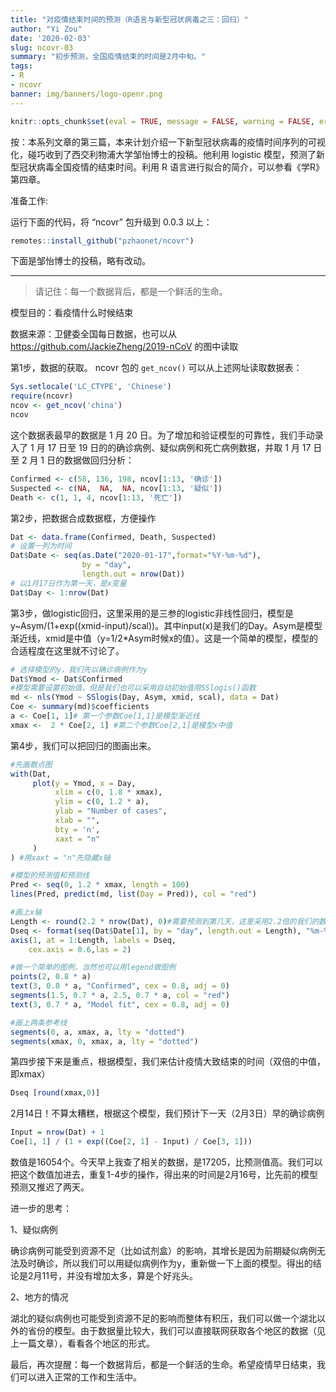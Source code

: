 ```yaml
---
title: "对疫情结束时间的预测（R语言与新型冠状病毒之三：回归）"
author: "Yi Zou"
date: '2020-02-03'
slug: ncovr-03
summary: "初步预测，全国疫情结束的时间是2月中旬。"
tags:
- R
- ncovr
banner: img/banners/logo-openr.png
---
```



```r
knitr::opts_chunk$set(eval = TRUE, message = FALSE, warning = FALSE, error = FALSE)
```

按：本系列文章的第三篇，本来计划介绍一下新型冠状病毒的疫情时间序列的可视化，碰巧收到了西交利物浦大学邹怡博士的投稿。他利用 logistic 模型，预测了新型冠状病毒全国疫情的结束时间。利用 R 语言进行拟合的简介，可以参看《学R》第四章。

准备工作:

运行下面的代码，将 "ncovr" 包升级到 0.0.3 以上：

```r
remotes::install_github("pzhaonet/ncovr")
```

下面是邹怡博士的投稿，略有改动。

---

> 请记住：每一个数据背后，都是一个鲜活的生命。

模型目的：看疫情什么时候结束

数据来源：卫健委全国每日数据，也可以从 <https://github.com/JackieZheng/2019-nCoV> 的图中读取

第1步，数据的获取。 ncovr 包的 `get_ncov()` 可以从上述网址读取数据表：

```r
Sys.setlocale('LC_CTYPE', 'Chinese')
require(ncovr)
ncov <- get_ncov('china')
ncov
```

这个数据表最早的数据是 1 月 20 日。为了增加和验证模型的可靠性，我们手动录入了 1 月 17 日至 19 日的的确诊病例、疑似病例和死亡病例数据，并取 1 月 17 日至 2 月 1 日的数据做回归分析：

```r
Confirmed <- c(58, 136, 198, ncov[1:13, '确诊'])
Suspected <- c(NA,  NA,  NA, ncov[1:13, '疑似'])
Death <- c(1, 1, 4, ncov[1:13, '死亡'])
```

第2步，把数据合成数据框，方便操作

```r
Dat <- data.frame(Confirmed, Death, Suspected)
# 设置一列为时间
Dat$Date <- seq(as.Date("2020-01-17",format="%Y-%m-%d"),
                by = "day", 
                length.out = nrow(Dat))
# 以1月17日作为第一天，是x变量
Dat$Day <- 1:nrow(Dat)
```

第3步，做logistic回归，这里采用的是三参的logistic非线性回归，模型是 y~Asym/(1+exp((xmid-input)/scal))。其中input(x)是我们的Day。Asym是模型渐近线，xmid是中值（y=1/2*Asym时候x的值）。这是一个简单的模型，模型的合适程度在这里就不讨论了。

```r
# 选择模型的y，我们先以确诊病例作为y
Dat$Ymod <- Dat$Confirmed
#模型需要设置初始值，但是我们也可以采用自动初始值用SSlogis()函数
md <- nls(Ymod ~ SSlogis(Day, Asym, xmid, scal), data = Dat)
Coe <- summary(md)$coefficients
a <- Coe[1, 1]# 第一个参数Coe[1,1]是模型渐近线
xmax <-  2 * Coe[2, 1] #第二个参数Coe[2,1]是模型x中值
```

第4步，我们可以把回归的图画出来。

```r
#先画散点图
with(Dat,
     plot(y = Ymod, x = Day,
          xlim = c(0, 1.8 * xmax),
          ylim = c(0, 1.2 * a),
          ylab = "Number of cases",
          xlab = "",
          bty = 'n',
          xaxt = "n"
     )
) #用xaxt = "n"先隐藏x轴

#模型的预测值和预测线
Pred <- seq(0, 1.2 * xmax, length = 100)
lines(Pred, predict(md, list(Day = Pred)), col = "red")

#画上x轴
Length <- round(2.2 * nrow(Dat), 0)#需要预测到第几天，这里采用2.2倍的我们的数据时间
Dseq <- format(seq(Dat$Date[1], by = "day", length.out = Length), "%m-%d") #设置新的x轴标签
axis(1, at = 1:Length, labels = Dseq,
    cex.axis = 0.6,las = 2)

#做一个简单的图例，当然也可以用legend做图例
points(2, 0.8 * a)
text(3, 0.8 * a, "Confirmed", cex = 0.8, adj = 0)
segments(1.5, 0.7 * a, 2.5, 0.7 * a, col = "red")
text(3, 0.7 * a, "Model fit", cex = 0.8, adj = 0)

#画上两条参考线
segments(0, a, xmax, a, lty = "dotted")
segments(xmax, 0, xmax, a, lty = "dotted")
```

第四步接下来是重点，根据模型，我们来估计疫情大致结束的时间（双倍的中值，即xmax）
```r
Dseq [round(xmax,0)]
```

2月14日！不算太糟糕，根据这个模型，我们预计下一天（2月3日）早的确诊病例

```r
Input = nrow(Dat) + 1
Coe[1, 1] / (1 + exp((Coe[2, 1] - Input) / Coe[3, 1]))
```

数值是16054个。今天早上我查了相关的数据，是17205，比预测值高。我们可以把这个数值加进去，重复1-4步的操作，得出来的时间是2月16号，比先前的模型预测又推迟了两天。

进一步的思考：

1、疑似病例

确诊病例可能受到资源不足（比如试剂盒）的影响，其增长是因为前期疑似病例无法及时确诊，所以我们可以用疑似病例作为y，重新做一下上面的模型。得出的结论是2月11号，并没有增加太多，算是个好兆头。

2、地方的情况

湖北的疑似病例也可能受到资源不足的影响而整体有积压，我们可以做一个湖北以外的省份的模型。由于数据量比较大，我们可以直接联网获取各个地区的数据（见上一篇文章），看看各个地区的形式。


最后，再次提醒：每一个数据背后，都是一个鲜活的生命。希望疫情早日结束，我们可以进入正常的工作和生活中。

